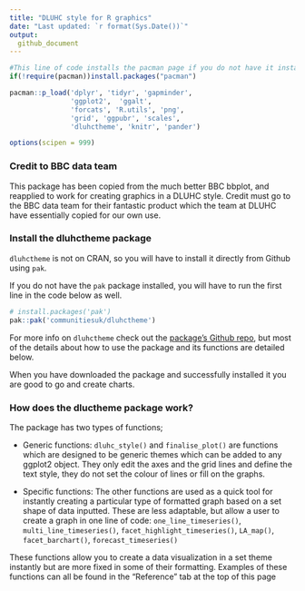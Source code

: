 ```yaml
---
title: "DLUHC style for R graphics"
date: "Last updated: `r format(Sys.Date())`"
output: 
  github_document
---
```


<!-- README.md is generated from README.Rmd. Please edit that file -->

```r
#This line of code installs the pacman page if you do not have it installed - if you do, it simply loads the package
if(!require(pacman))install.packages("pacman")

pacman::p_load('dplyr', 'tidyr', 'gapminder',
               'ggplot2',  'ggalt',
               'forcats', 'R.utils', 'png', 
               'grid', 'ggpubr', 'scales',
               'dluhctheme', 'knitr', 'pander')

options(scipen = 999)
```

### Credit to BBC data team
This package has been copied from the much better BBC bbplot, and reapplied to work for creating graphics in a DLUHC style. Credit must go to the BBC data team for their fantastic product which the team at DLUHC have essentially copied for our own use.

### Install the dluhctheme package

`dluhctheme` is not on CRAN, so you will have to install it directly from Github using `pak`. 

If you do not have the `pak` package installed, you will have to run the first line in the code below as well. 

``` r
# install.packages('pak')
pak::pak('communitiesuk/dluhctheme')
```

For more info on `dluhctheme` check out the [package's Github repo](https://github.com/communitiesuk/dluhctheme), but most of the details about how to use the package and its functions are detailed below. 

When you have downloaded the package and successfully installed it you are good to go and create charts. 

### How does the dluctheme package work?

The package has two types of functions;

* Generic functions:
`dluhc_style()` and `finalise_plot()` are functions which are designed to be generic themes which can be added to any ggplot2 object. They only edit the axes and the grid lines and define the text style, they do not set the colour of lines or fill on the graphs.

* Specific functions:
The other functions are used as a quick tool for instantly creating a particular type of formatted graph based on a set shape of data inputted. 
These are less adaptable, but allow a user to create a graph in one line of code:
`one_line_timeseries()`, `multi_line_timeseries()`, `facet_highlight_timeseries()`, `LA_map()`, `facet_barchart()`, `forecast_timeseries()`

These functions allow you to create a data visualization in a set theme instantly but are more fixed in some of their formatting. Examples of these functions can all be found in the "Reference" tab at the top of this page 
